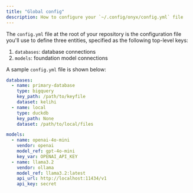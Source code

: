 ```yaml
---
title: "Global config"
description: How to configure your `~/.config/onyx/config.yml` file
---
```


The `config.yml` file at the root of your repository is the configuration file
you'll use to define three entities, specified as the following top-level keys:

1. `databases`: database connections
2. `models`: foundation model connections

A sample `config.yml` file is shown below:

```yaml
databases:
  - name: primary-database
    type: bigquery
    key_path: /path/to/keyfile
    dataset: kelihi
  - name: local
    type: duckdb
    key_path: None
    dataset: /path/to/local/files

models:
  - name: openai-4o-mini
    vendor: openai
    model_ref: gpt-4o-mini
    key_var: OPENAI_API_KEY
  - name: llama3.2
    vendor: ollama
    model_ref: llama3.2:latest
    api_url: http://localhost:11434/v1
    api_key: secret
```
